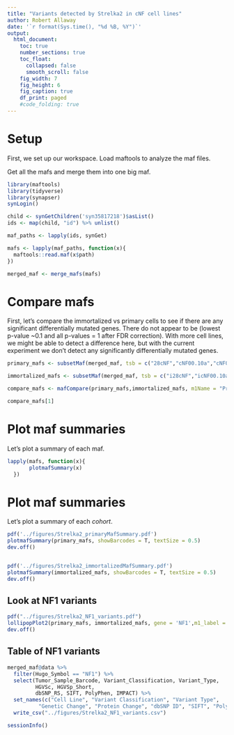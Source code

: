 ```yaml
---
title: "Variants detected by Strelka2 in cNF cell lines"
author: Robert Allaway
date: '`r format(Sys.time(), "%d %B, %Y")`'
output: 
  html_document:
    toc: true
    number_sections: true
    toc_float:
      collapsed: false
      smooth_scroll: false
    fig_width: 7
    fig_height: 6
    fig_caption: true
    df_print: paged 
    #code_folding: true 
---
```


# Setup

First, we set up our workspace. Load maftools to analyze the maf files.

Get all the mafs and merge them into one big maf.

```r
library(maftools)
library(tidyverse)
library(synapser)
synLogin()

child <- synGetChildren('syn35817218')$asList()
ids <- map(child, "id") %>% unlist()

maf_paths <- lapply(ids, synGet)

mafs <- lapply(maf_paths, function(x){
  maftools::read.maf(x$path)
})

merged_maf <- merge_mafs(mafs)


```

# Compare mafs

First, let's compare the immortalized vs primary cells to see if there are any significant differentially mutated genes. 
There do not appear to be (lowest p-value ~0.1 and all p-values = 1 after FDR correction). With more cell lines, we might be able to detect a difference here, but with the current experiment we don't detect any significantly differentially mutated genes. 

```r

primary_mafs <- subsetMaf(merged_maf, tsb = c("28cNF","cNF00.10a","cNF04.9a","cNF97.2a","cNF97.2b","cNF98.4c","cNF98.4d"))

immortalized_mafs <- subsetMaf(merged_maf, tsb = c("i28cNF","icNF00.10a","icNF04.9a","icNF97.2a","icNF97.2b","icNF98.4c","icNF98.4d"))

compare_mafs <- mafCompare(primary_mafs,immortalized_mafs, m1Name = "Primary", m2Name = "Immortalized", minMut = 0)

compare_mafs[1]
```


# Plot maf summaries

Let's plot a summary of each maf. 

```r

lapply(mafs, function(x){
       plotmafSummary(x)
  })

```

# Plot maf summaries

Let's plot a summary of each _cohort_.

```r


pdf('../figures/Strelka2_primaryMafSummary.pdf')
plotmafSummary(primary_mafs, showBarcodes = T, textSize = 0.5)
dev.off()


pdf('../figures/Strelka2_immortalizedMafSummary.pdf')
plotmafSummary(immortalized_mafs, showBarcodes = T, textSize = 0.5)
dev.off()

```

## Look at NF1 variants

```r

pdf("../figures/Strelka2_NF1_variants.pdf")
lollipopPlot2(primary_mafs, immortalized_mafs, gene = 'NF1',m1_label = 'all', m2_label = 'all',labPosAngle = 45, labPosSize = 0.75, domainLabelSize = 0.5, m1_name = "Primary", m2_name = "Immortalized")
dev.off()

```


## Table of NF1 variants

```r

merged_maf@data %>% 
  filter(Hugo_Symbol == "NF1") %>% 
  select(Tumor_Sample_Barcode, Variant_Classification, Variant_Type, 
         HGVSc, HGVSp_Short,
         dbSNP_RS, SIFT, PolyPhen, IMPACT) %>% 
  set_names(c("Cell Line", "Variant Classification", "Variant Type",
          "Genetic Change", "Protein Change", "dbSNP ID", "SIFT", "PolyPhen", "IMPACT")) %>% 
  write_csv("../figures/Strelka2_NF1_variants.csv")

```

```r

sessionInfo()

```